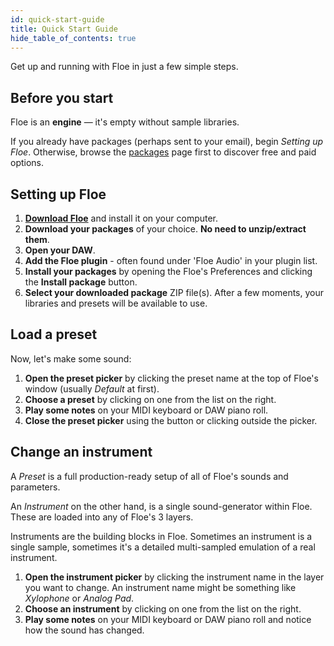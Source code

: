 ```yaml
---
id: quick-start-guide
title: Quick Start Guide
hide_table_of_contents: true
---
```


<!--
SPDX-FileCopyrightText: 2025 Sam Windell
SPDX-License-Identifier: MIT
-->

Get up and running with Floe in just a few simple steps.

## Before you start

Floe is an **engine** — it's empty without sample libraries.

If you already have packages (perhaps sent to your email), begin _Setting up Floe_. Otherwise, browse the [packages](/packages) page first to discover free and paid options.

## Setting up Floe

1. **[Download Floe](/download)** and install it on your computer.
1. **Download your packages** of your choice. **No need to unzip/extract them**.
1. **Open your DAW**.
1. **Add the Floe plugin** - often found under 'Floe Audio' in your plugin list.
1. **Install your packages** by opening the Floe's Preferences <FAIcon icon="fa-solid fa-cog" /> and clicking the **Install package** button.
1. **Select your downloaded package** ZIP file(s). After a few moments, your libraries and presets will be available to use.

## Load a preset

Now, let's make some sound:

1. **Open the preset picker** by clicking the preset name at the top of Floe's window (usually *Default* at first).
1. **Choose a preset** by clicking on one from the list on the right.
1. **Play some notes** on your MIDI keyboard or DAW piano roll.
1. **Close the preset picker** using the <FAIcon icon="fa-solid fa-xmark" /> button or clicking outside the picker.

## Change an instrument

A _Preset_ is a full production-ready setup of all of Floe's sounds and parameters.

An _Instrument_ on the other hand, is a single sound-generator within Floe. These are loaded into any of Floe's 3 layers.

Instruments are the building blocks in Floe. Sometimes an instrument is a single sample, sometimes it's a detailed multi-sampled emulation of a real instrument.

1. **Open the instrument picker** by clicking the instrument name in the layer you want to change. An instrument name might be something like *Xylophone* or *Analog Pad*.
1. **Choose an instrument** by clicking on one from the list on the right.
1. **Play some notes** on your MIDI keyboard or DAW piano roll and notice how the sound has changed.


